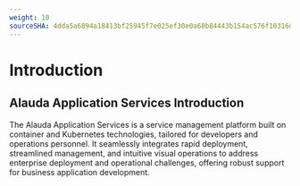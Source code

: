 ```yaml
---
weight: 10
sourceSHA: 4dda5a6894a18413bf25945f7e025ef30e0a68b84443b154ac576f10316d7d0d
---
```


# Introduction

## Alauda Application Services Introduction

The Alauda Application Services is a service management platform built on container and Kubernetes technologies, tailored for developers and operations personnel. It seamlessly integrates rapid deployment, streamlined management, and intuitive visual operations to address enterprise deployment and operational challenges, offering robust support for business application development.



